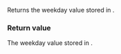 {{cpp/chrono/weekday/title|1=operator unsigned}}
{{cpp/chrono/weekday/navbar}}
{{dcl begin}}
{{dcl|since=c++20|1=
constexpr explicit operator unsigned() const noexcept;
}}
{{dcl end}}

Returns the weekday value stored in {{tt|*this}}.

=== Return value ===
The weekday value stored in {{tt|*this}}.

{{langlinks|ja|zh}}